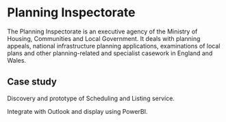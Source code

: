 ---
---

# Planning Inspectorate

The Planning Inspectorate is an executive agency of the Ministry of Housing, Communities and Local Government. It deals with planning appeals, national infrastructure planning applications, examinations of local plans and other planning-related and specialist casework in England and Wales.

## Case study

Discovery and prototype of Scheduling and Listing service.

Integrate with Outlook and display using PowerBI.

